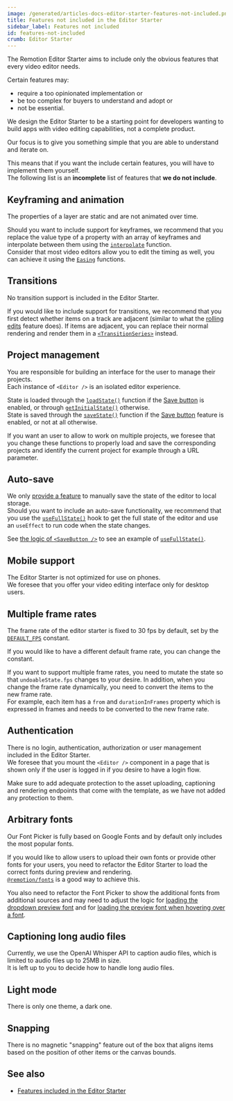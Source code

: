 ```yaml
---
image: /generated/articles-docs-editor-starter-features-not-included.png
title: Features not included in the Editor Starter
sidebar_label: Features not included
id: features-not-included
crumb: Editor Starter
---
```


The Remotion Editor Starter aims to include only the obvious features that every video editor needs.

Certain features may:

- require a too opinionated implementation or
- be too complex for buyers to understand and adopt or
- not be essential.

We design the Editor Starter to be a starting point for developers wanting to build apps with video editing capabilities, not a complete product.

Our focus is to give you something simple that you are able to understand and iterate on.

This means that if you want the include certain features, you will have to implement them yourself.  
The following list is an **incomplete** list of features that **we do not include**.

## Keyframing and animation

The properties of a layer are static and are not animated over time.

Should you want to include support for keyframes, we recommend that you replace the value type of a property with an array of keyframes and interpolate between them using the [`interpolate`](/docs/interpolate) function.  
Consider that most video editors allow you to edit the timing as well, you can achieve it using the [`Easing`](/docs/easing) functions.

## Transitions

No transition support is included in the Editor Starter.

If you would like to include support for transitions, we recommend that you first detect whether items on a track are adjacent (similar to what the [rolling edits](/docs/editor-starter/features#rolling-edits) feature does).
If items are adjacent, you can replace their normal rendering and render them in a [`<TransitionSeries>`](/docs/transitions/transitionseries) instead.

## Project management

You are responsible for building an interface for the user to manage their projects.  
Each instance of `<Editor />` is an isolated editor experience.

State is loaded through the [`loadState()`](https://github.com/search?q=repo%3Aremotion-dev%2Feditor-starter+loadState&type=code) function if the [Save button](/docs/editor-starter/features#save-button) is enabled, or through [`getInitialState()`](https://github.com/search?q=repo%3Aremotion-dev%2Feditor-starter%20getInitialState&type=code) otherwise.  
State is saved through the [`saveState()`](https://github.com/search?q=repo%3Aremotion-dev%2Feditor-starter+saveState&type=code) function if the [Save button](/docs/editor-starter/features#save-button) feature is enabled, or not at all otherwise.

If you want an user to allow to work on multiple projects, we foresee that you change these functions to properly load and save the corresponding projects and identify the current project for example through a URL parameter.

## Auto-save

We only [provide a feature](/docs/editor-starter/features#save-and-load) to manually save the state of the editor to local storage.  
Should you want to include an auto-save functionality, we recommend that you use the [`useFullState()`](https://github.com/search?q=repo%3Aremotion-dev%2Feditor-starter+useFullState&type=code) hook to get the full state of the editor and use an `useEffect` to run code when the state changes.

See [the logic of `<SaveButton />`](https://github.com/search?q=repo%3Aremotion-dev%2Feditor-starter+SaveButton&type=code) to see an example of [`useFullState()`](https://github.com/search?q=repo%3Aremotion-dev%2Feditor-starter+useFullState&type=code).

## Mobile support

The Editor Starter is not optimized for use on phones.  
We foresee that you offer your video editing interface only for desktop users.

## Multiple frame rates

The frame rate of the editor starter is fixed to 30 fps by default, set by the [`DEFAULT_FPS`](https://github.com/search?q=repo%3Aremotion-dev%2Feditor-starter+DEFAULT_FPS&type=code) constant.

If you would like to have a different default frame rate, you can change the constant.

If you want to support multiple frame rates, you need to mutate the state so that `undoableState.fps` changes to your desire. In addition, when you change the frame rate dynamically, you need to convert the items to the new frame rate.  
For example, each item has a `from` and `durationInFrames` property which is expressed in frames and needs to be converted to the new frame rate.

## Authentication

There is no login, authentication, authorization or user management included in the Editor Starter.  
We foresee that you mount the `<Editor />` component in a page that is shown only if the user is logged in if you desire to have a login flow.

Make sure to add adequate protection to the asset uploading, captioning and rendering endpoints that come with the template, as we have not added any protection to them.

## Arbitrary fonts

Our Font Picker is fully based on Google Fonts and by default only includes the most popular fonts.

If you would like to allow users to upload their own fonts or provide other fonts for your users, you need to refactor the Editor Starter to load the correct fonts during preview and rendering.  
[`@remotion/fonts`](/docs/fonts-api) is a good way to achieve this.

You also need to refactor the Font Picker to show the additional fonts from additional sources and may need to adjust the logic for [loading the dropdown preview font](/docs/editor-starter/features#font-family-preview) and for [loading the preview font when hovering over a font](/docs/editor-starter/features#hover-to-preview-font-family).

## Captioning long audio files

Currently, we use the OpenAI Whisper API to caption audio files, which is limited to audio files up to 25MB in size.  
It is left up to you to decide how to handle long audio files.

## Light mode

There is only one theme, a dark one.

## Snapping

There is no magnetic "snapping" feature out of the box that aligns items based on the position of other items or the canvas bounds.

## See also

- [Features included in the Editor Starter](/docs/editor-starter/features)
